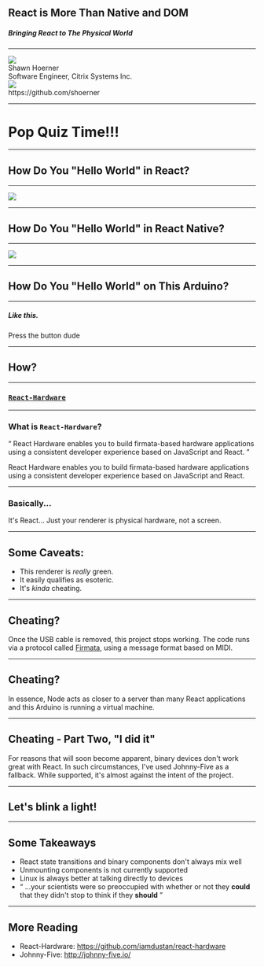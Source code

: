 

<Head>
  <title>React-Hardware Talk</title>
</Head>

## React is More Than Native and DOM

##### Bringing React to The Physical World

---

<Split>
<img 
	src="https://lh3.ggpht.com/p/AF1QipOuyU_waQ3s2pkXAwlqmvN1Ebf8XFdtdxlru-0=s1536" 
	style={{
		objectFit: 'cover', 
		objectPosition: 'right center',
		width: '100%',
		height: '100vh'
	}}
/>

<div style={{display: 'flex', flexDirection: 'column', alignItems: 'flex-end', padding: '20px', justifyContent: 'flex-end', height: '90vh'}}>
	<div>Shawn Hoerner</div>
	<div style={{ fontSize: '.75em'}}>Software Engineer, Citrix Systems Inc.</div>
	<div style={{ fontSize: '.75em', display: 'inline-flex', alignItems: 'center', justifyContent:'space-between'}}>
		<img src="./GitHubMarkLight.png" style={{paddingRight: '5px' }}/>
		<div>https://github.com/shoerner</div>
	</div>
</div>
</Split>

---

# Pop Quiz Time!!!

---

## How Do You "Hello World" in React?

---

<Image src="./ReactHelloWorld.svg" />

---

## How Do You "Hello World" in React Native?

---

<Image src="./RNHelloWorld.svg" />

---

## How Do You "Hello World" on This Arduino?

---

##### Like this.
<Notes>Press the button dude</Notes>

---

## How?

---

### [`React-Hardware`](https://github.com/iamdustan/react-hardware)

---

### What is `React-Hardware`?
<Appear>
<p style={
	{ 
		margin: "0 40px", 
		padding: '10px', 
		borderLeft: '1px solid #fff',
		borderRight: '1px solid #fff'
	}}>
	<q>
		React Hardware enables you to build firmata-based hardware applications using a consistent developer 
		experience based on JavaScript and React.
	</q>
</p>
</Appear>

<Notes>
	React Hardware enables you to build firmata-based hardware applications using a consistent developer 
	experience based on JavaScript and React.
</Notes>

---

### Basically...
<Appear>
	<p>It's React... Just your renderer is physical hardware, not a screen.</p>
</Appear>

--- 
## Some Caveats:
<ul>
	<Appear>
		<li>This renderer is <i>really</i> green.</li>
		<li>It easily qualifies as esoteric.</li>
		<li>It's <i>kinda</i> cheating.</li>
	</Appear>
</ul>

---
## Cheating?
<p style={paragraphOverride.p}>
	Once the USB cable is removed, this project stops working. The code runs via a protocol 
	called <a href="https://github.com/firmata/protocol" rel="noreferrer" target="_blank" style={{ fontFamily: 'monospace'}}>Firmata</a>, 
	using a message format based on MIDI.
</p>

---
## Cheating?
<p style={paragraphOverride.p}>
	In essence, Node acts as closer to a server than many React applications and this Arduino
	is running a virtual machine.
</p>

---
## Cheating - Part Two, "I did it"
<p style={paragraphOverride.p}>
	For reasons that will soon become apparent, binary devices don't work great with React.
	In such circumstances, I've used Johnny-Five as a fallback. While supported, it's 
	almost against the intent of the project.
</p>

---
## Let's blink a light!

---
## Some Takeaways

<ul>
	<Appear>
		<li>React state transitions and binary components don't always mix well</li>
		<li>Unmounting components is not currently supported</li>
		<li>Linux is always better at talking directly to devices</li>
		<li>
			<q>
				...your scientists were so preoccupied with whether or not they <strong>could </strong>
				that they didn't stop to think if they <strong>should</strong>
			</q>
		</li>
	</Appear>
</ul>

---
## More Reading
<ul>
	<li>React-Hardware: <a href="https://github.com/iamdustan/react-hardware">https://github.com/iamdustan/react-hardware</a></li>
	<li>Johnny-Five: <a href="http://johnny-five.io/">http://johnny-five.io/</a></li>
</ul>